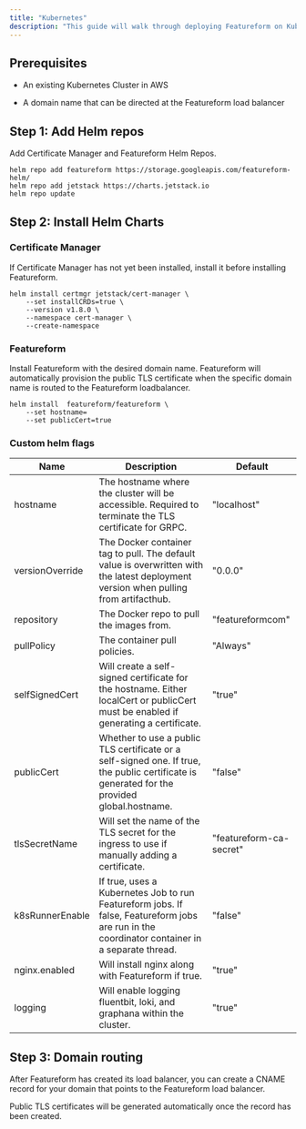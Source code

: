 ```yaml
---
title: "Kubernetes"
description: "This guide will walk through deploying Featureform on Kubernetes. The Featureform ingress currently supports AWS load balancers."
---
```


## Prerequisites

* An existing Kubernetes Cluster in AWS

* A domain name that can be directed at the Featureform load balancer

## Step 1: Add Helm repos

Add Certificate Manager and Featureform Helm Repos.

```
helm repo add featureform https://storage.googleapis.com/featureform-helm/ 
helm repo add jetstack https://charts.jetstack.io 
helm repo update
```

## Step 2: Install Helm Charts

### Certificate Manager

If Certificate Manager has not yet been installed, install it before installing Featureform.

```
helm install certmgr jetstack/cert-manager \
    --set installCRDs=true \
    --version v1.8.0 \
    --namespace cert-manager \
    --create-namespace
```

### Featureform

Install Featureform with the desired domain name. Featureform will automatically provision the public TLS certificate when the specific domain name is routed to the Featureform loadbalancer.

```
helm install  featureform/featureform \
    --set hostname=
    --set publicCert=true
```

### Custom helm flags

| Name                       | Description                                                                                                                                   | Default                 |
| -------------------------- | --------------------------------------------------------------------------------------------------------------------------------------------- | ----------------------- |
| hostname            | The hostname where the cluster will be accessible. Required to terminate the TLS certificate for GRPC.                                        | "localhost"             |
| versionOverride             | The Docker container tag to pull. The default value is overwritten with the latest deployment version when pulling from artifacthub.          | "0.0.0"                 |
| repository                | The Docker repo to pull the images from.                                                                                                      | "featureformcom"        |
| pullPolicy          | The container pull policies.                                                                                                                  | "Always"                |
| selfSignedCert           | Will create a self-signed certificate for the hostname. Either localCert or publicCert must be enabled if generating a certificate.            | "true"                  |
| publicCert          | Whether to use a public TLS certificate or a self-signed one. If true, the public certificate is generated for the provided global.hostname.   | "false"                 |
| tlsSecretName       | Will set the name of the TLS secret for the ingress to use if manually adding a certificate.                                                  | "featureform-ca-secret" |
| k8sRunnerEnable | If true, uses a Kubernetes Job to run Featureform jobs. If false, Featureform jobs are run in the coordinator container in a separate thread. | "false"                 |
| nginx.enabled       | Will install nginx along with Featureform if true.                                                                                            | "true"                  |
| logging             | Will enable logging fluentbit, loki, and graphana within the cluster.                                                                         | "true"                  |

## Step 3: Domain routing

After Featureform has created its load balancer, you can create a CNAME record for your domain that points to the Featureform load balancer.

Public TLS certificates will be generated automatically once the record has been created.
